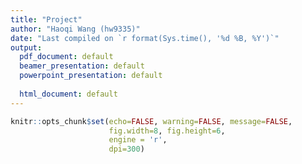 ```yaml
---
title: "Project"
author: "Haoqi Wang (hw9335)"
date: "Last compiled on `r format(Sys.time(), '%d %B, %Y')`"
output:
  pdf_document: default
  beamer_presentation: default
  powerpoint_presentation: default
  
  html_document: default
---
```


```r
knitr::opts_chunk$set(echo=FALSE, warning=FALSE, message=FALSE,
                      fig.width=8, fig.height=6,
                      engine = 'r',
                      dpi=300)
```
